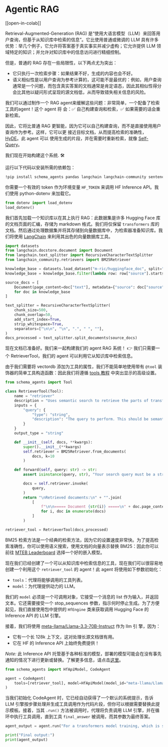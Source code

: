 <!--Copyright 2024 The HuggingFace Team. All rights reserved.

Licensed under the Apache License, Version 2.0 (the "License"); you may not use this file except in compliance with
the License. You may obtain a copy of the License at

http://www.apache.org/licenses/LICENSE-2.0

Unless required by applicable law or agreed to in writing, software distributed under the License is distributed on
an "AS IS" BASIS, WITHOUT WARRANTIES OR CONDITIONS OF ANY KIND, either express or implied. See the License for the
specific language governing permissions and limitations under the License.

⚠️ Note that this file is in Markdown but contain specific syntax for our doc-builder (similar to MDX) that may not be
rendered properly in your Markdown viewer.

-->
# Agentic RAG

[[open-in-colab]]

Retrieval-Augmented-Generation (RAG) 是“使用大语言模型（LLM）来回答用户查询，但基于从知识库中检索的信息”。它比使用普通或微调的 LLM 具有许多优势：举几个例子，它允许将答案基于真实事实并减少虚构；它允许提供 LLM 领域特定的知识；并允许对知识库中的信息访问进行精细控制。

但是，普通的 RAG 存在一些局限性，以下两点尤为突出：

- 它只执行一次检索步骤：如果结果不好，生成的内容也会不好。
- 语义相似性是以用户查询为参考计算的，这可能不是最优的：例如，用户查询通常是一个问题，而包含真实答案的文档通常是肯定语态，因此其相似性得分会比其他以疑问形式呈现的源文档低，从而导致错失相关信息的风险。

我们可以通过制作一个 RAG  agent来缓解这些问题：非常简单，一个配备了检索工具的agent！这个 agent 将
会：✅ 自己构建查询和检索，✅ 如果需要的话会重新检索。

因此，它将比普通 RAG 更智能，因为它可以自己构建查询，而不是直接使用用户查询作为参考。这样，它可以更
接近目标文档，从而提高检索的准确性， [HyDE](https://huggingface.co/papers/2212.10496)。此 agent 可以
使用生成的片段，并在需要时重新检索，就像 [Self-Query](https://docs.llamaindex.ai/en/stable/examples/evaluation/RetryQuery/)。

我们现在开始构建这个系统. 🛠️

运行以下代码以安装所需的依赖包：
```bash
!pip install schema_agents pandas langchain langchain-community sentence-transformers rank_bm25 --upgrade -q
```

你需要一个有效的 token 作为环境变量 `HF_TOKEN` 来调用 HF Inference API。我们使用 python-dotenv 来加载它。
```py
from dotenv import load_dotenv
load_dotenv()
```

我们首先加载一个知识库以在其上执行 RAG：此数据集是许多 Hugging Face 库的文档页面的汇编，存储为 markdown 格式。我们将仅保留 `transformers` 库的文档。然后通过处理数据集并将其存储到向量数据库中，为检索器准备知识库。我们将使用 [LangChain](https://python.langchain.com/docs/introduction/) 来利用其出色的向量数据库工具。
```py
import datasets
from langchain.docstore.document import Document
from langchain.text_splitter import RecursiveCharacterTextSplitter
from langchain_community.retrievers import BM25Retriever

knowledge_base = datasets.load_dataset("m-ric/huggingface_doc", split="train")
knowledge_base = knowledge_base.filter(lambda row: row["source"].startswith("huggingface/transformers"))

source_docs = [
    Document(page_content=doc["text"], metadata={"source": doc["source"].split("/")[1]})
    for doc in knowledge_base
]

text_splitter = RecursiveCharacterTextSplitter(
    chunk_size=500,
    chunk_overlap=50,
    add_start_index=True,
    strip_whitespace=True,
    separators=["\n\n", "\n", ".", " ", ""],
)
docs_processed = text_splitter.split_documents(source_docs)
```

现在文档已准备好。我们来一起构建我们的 agent RAG 系统！
👉 我们只需要一个 RetrieverTool，我们的 agent 可以利用它从知识库中检索信息。

由于我们需要将 vectordb 添加为工具的属性，我们不能简单地使用带有 `@tool` 装饰器的简单工具构造函数：因此我们将遵循 [tools 教程](../tutorials/tools) 中突出显示的高级设置。

```py
from schema_agents import Tool

class RetrieverTool(Tool):
    name = "retriever"
    description = "Uses semantic search to retrieve the parts of transformers documentation that could be most relevant to answer your query."
    inputs = {
        "query": {
            "type": "string",
            "description": "The query to perform. This should be semantically close to your target documents. Use the affirmative form rather than a question.",
        }
    }
    output_type = "string"

    def __init__(self, docs, **kwargs):
        super().__init__(**kwargs)
        self.retriever = BM25Retriever.from_documents(
            docs, k=10
        )

    def forward(self, query: str) -> str:
        assert isinstance(query, str), "Your search query must be a string"

        docs = self.retriever.invoke(
            query,
        )
        return "\nRetrieved documents:\n" + "".join(
            [
                f"\n\n===== Document {str(i)} =====\n" + doc.page_content
                for i, doc in enumerate(docs)
            ]
        )

retriever_tool = RetrieverTool(docs_processed)
```
BM25 检索方法是一个经典的检索方法，因为它的设置速度非常快。为了提高检索准确性，你可以使用语义搜索，使用文档的向量表示替换 BM25：因此你可以前往 [MTEB Leaderboard](https://huggingface.co/spaces/mteb/leaderboard) 选择一个好的嵌入模型。

现在我们已经创建了一个可以从知识库中检索信息的工具，现在我们可以很容易地创建一个利用这个
`retriever_tool` 的 agent！此 agent 将使用如下参数初始化：
- `tools`：代理将能够调用的工具列表。
- `model`：为代理提供动力的 LLM。

我们的 `model` 必须是一个可调用对象，它接受一个消息的 list 作为输入，并返回文本。它还需要接受一个 stop_sequences 参数，指示何时停止生成。为了方便起见，我们直接使用包中提供的 `HfEngine` 类来获取调用 Hugging Face 的 Inference API 的 LLM 引擎。

接着，我们将使用 [meta-llama/Llama-3.3-70B-Instruct](meta-llama/Llama-3.3-70B-Instruct) 作为 llm 引
擎，因为：
- 它有一个长 128k 上下文，这对处理长源文档很有用。
- 它在 HF 的 Inference API 上始终免费提供！

_Note:_ 此 Inference API 托管基于各种标准的模型，部署的模型可能会在没有事先通知的情况下进行更新或替换。了解更多信息，请点击[这里](https://huggingface.co/docs/api-inference/supported-models)。

```py
from schema_agents import HfApiModel, CodeAgent

agent = CodeAgent(
    tools=[retriever_tool], model=HfApiModel(model_id="meta-llama/Llama-3.3-70B-Instruct"), max_steps=4, verbose=True
)
```

当我们初始化 CodeAgent 时，它已经自动获得了一个默认的系统提示，告诉 LLM 引擎按步骤处理并生成工具调用作为代码片段，但你可以根据需要替换此提示模板。接着，当其 `.run()` 方法被调用时，代理将负责调用 LLM 引擎，并在循环中执行工具调用，直到工具 `final_answer` 被调用，而其参数为最终答案。

```py
agent_output = agent.run("For a transformers model training, which is slower, the forward or the backward pass?")

print("Final output:")
print(agent_output)
```
